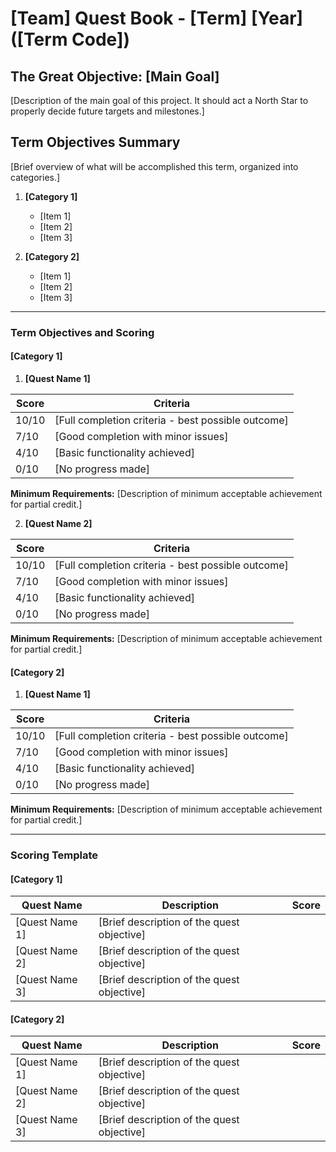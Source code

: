 # [Team] Quest Book - [Term] [Year] ([Term Code])

## The Great Objective: [Main Goal]

[Description of the main goal of this project. It should act a North Star to properly decide future targets and milestones.]

## Term Objectives Summary

[Brief overview of what will be accomplished this term, organized into categories.]

1. **[Category 1]**
   - [Item 1]
   - [Item 2]
   - [Item 3]

2. **[Category 2]**
   - [Item 1]
   - [Item 2]
   - [Item 3]

---

### Term Objectives and Scoring

#### [Category 1]

1. **[Quest Name 1]**

| Score | Criteria                                                                 |
|-------|-------------------------------------------------------------------------|
| 10/10 | [Full completion criteria - best possible outcome] |
| 7/10  | [Good completion with minor issues] |
| 4/10  | [Basic functionality achieved] |
| 0/10  | [No progress made] |

**Minimum Requirements:** [Description of minimum acceptable achievement for partial credit.]

2. **[Quest Name 2]**

| Score | Criteria                                                                 |
|-------|-------------------------------------------------------------------------|
| 10/10 | [Full completion criteria - best possible outcome] |
| 7/10  | [Good completion with minor issues] |
| 4/10  | [Basic functionality achieved] |
| 0/10  | [No progress made] |

**Minimum Requirements:** [Description of minimum acceptable achievement for partial credit.]

#### [Category 2]

1. **[Quest Name 1]**

| Score | Criteria                                                                 |
|-------|-------------------------------------------------------------------------|
| 10/10 | [Full completion criteria - best possible outcome] |
| 7/10  | [Good completion with minor issues] |
| 4/10  | [Basic functionality achieved] |
| 0/10  | [No progress made] |

**Minimum Requirements:** [Description of minimum acceptable achievement for partial credit.]

---

### Scoring Template

#### [Category 1]

| Quest Name              | Description                                           | Score  |
|-------------------------|-------------------------------------------------------|--------|
| [Quest Name 1]          | [Brief description of the quest objective]            |        |
| [Quest Name 2]          | [Brief description of the quest objective]            |        |
| [Quest Name 3]          | [Brief description of the quest objective]            |        |

#### [Category 2]

| Quest Name              | Description                                           | Score  |
|-------------------------|-------------------------------------------------------|--------|
| [Quest Name 1]          | [Brief description of the quest objective]            |        |
| [Quest Name 2]          | [Brief description of the quest objective]            |        |
| [Quest Name 3]          | [Brief description of the quest objective]            |        |